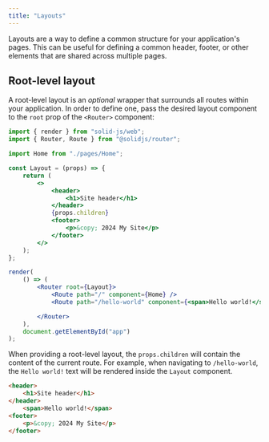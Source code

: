 ```yaml
---
title: "Layouts"
---
```


Layouts are a way to define a common structure for your application's pages.
This can be useful for defining a common header, footer, or other elements that are shared across multiple pages.

## Root-level layout

A root-level layout is an _optional_ wrapper that surrounds all routes within your application. 
In order to define one, pass the desired layout component to the `root` prop of the `<Router>` component:

```jsx
import { render } from "solid-js/web";
import { Router, Route } from "@solidjs/router";

import Home from "./pages/Home";

const Layout = (props) => {
    return (
        <>
            <header>
                <h1>Site header</h1>
            </header>
            {props.children}
            <footer>
                <p>&copy; 2024 My Site</p>
            </footer>
        </>
    );
};

render(
    () => (
        <Router root={Layout}>
            <Route path="/" component={Home} />
            <Route path="/hello-world" component={<span>Hello world!</span>} />

        </Router>
    ),
    document.getElementById("app")
);
```

When providing a root-level layout, the `props.children` will contain the content of the current route.
For example, when navigating to `/hello-world`, the `Hello world!` text will be rendered inside the `Layout` component.

```html title="Output"
<header>
    <h1>Site header</h1>
</header>
    <span>Hello world!</span>
<footer>
    <p>&copy; 2024 My Site</p>
</footer>
```